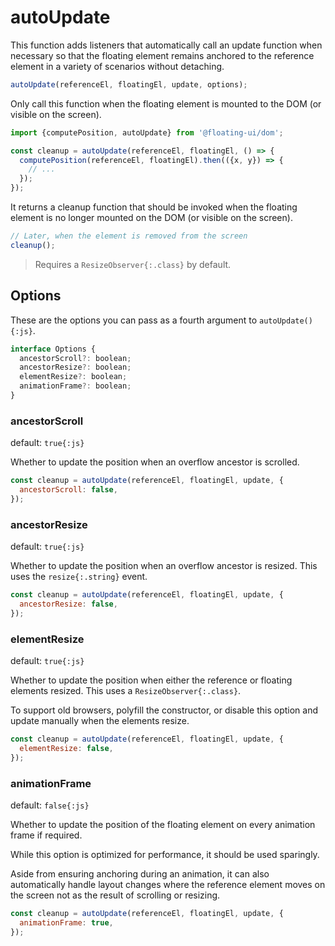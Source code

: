 # autoUpdate

This function adds listeners that automatically call an update
function when necessary so that the floating element remains
anchored to the reference element in a variety of scenarios
without detaching.

```js
autoUpdate(referenceEl, floatingEl, update, options);
```

Only call this function when the floating element is mounted to
the DOM (or visible on the screen).

```js
import {computePosition, autoUpdate} from '@floating-ui/dom';

const cleanup = autoUpdate(referenceEl, floatingEl, () => {
  computePosition(referenceEl, floatingEl).then(({x, y}) => {
    // ...
  });
});
```

It returns a cleanup function that should be invoked when the
floating element is no longer mounted on the DOM (or visible on
the screen).

```js
// Later, when the element is removed from the screen
cleanup();
```

> Requires a `ResizeObserver{:.class}` by default.

## Options

These are the options you can pass as a fourth argument to
`autoUpdate(){:js}`.

```js
interface Options {
  ancestorScroll?: boolean;
  ancestorResize?: boolean;
  elementResize?: boolean;
  animationFrame?: boolean;
}
```

### ancestorScroll

default: `true{:js}`

Whether to update the position when an overflow ancestor is
scrolled.

```js
const cleanup = autoUpdate(referenceEl, floatingEl, update, {
  ancestorScroll: false,
});
```

### ancestorResize

default: `true{:js}`

Whether to update the position when an overflow ancestor is
resized. This uses the `resize{:.string}` event.

```js
const cleanup = autoUpdate(referenceEl, floatingEl, update, {
  ancestorResize: false,
});
```

### elementResize

default: `true{:js}`

Whether to update the position when either the reference or
floating elements resized. This uses a `ResizeObserver{:.class}`.

To support old browsers, polyfill the constructor, or disable
this option and update manually when the elements resize.

```js
const cleanup = autoUpdate(referenceEl, floatingEl, update, {
  elementResize: false,
});
```

### animationFrame

default: `false{:js}`

Whether to update the position of the floating element on every
animation frame if required.

While this option is optimized for performance, it should be used
sparingly.

Aside from ensuring anchoring during an animation, it can also
automatically handle layout changes where the reference element
moves on the screen not as the result of scrolling or resizing.

```js
const cleanup = autoUpdate(referenceEl, floatingEl, update, {
  animationFrame: true,
});
```
